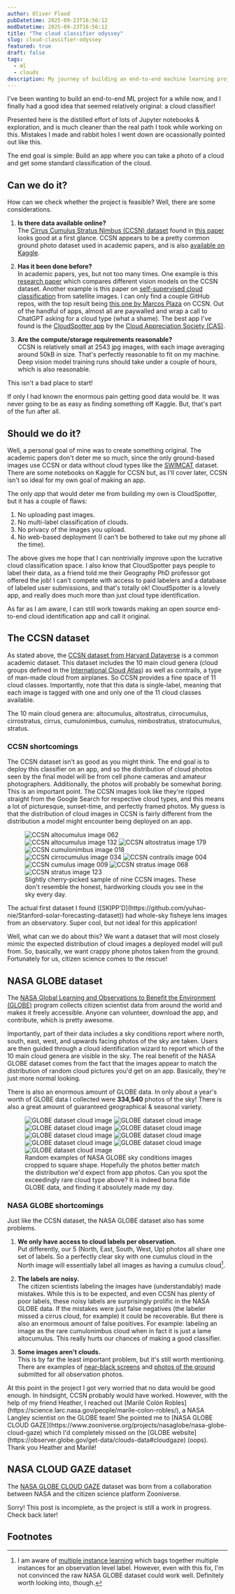 ```yaml
---
author: Oliver Flood
pubDatetime: 2025-09-23T16:56:12
modDatetime: 2025-09-23T16:56:12
title: "The cloud classifier odyssey"
slug: cloud-classifier-odyssey
featured: true
draft: false
tags:
  - ml
  - clouds
description: My journey of building an end-to-end machine learning project to identify cloud types in phone camera photos.
---
```



I've been wanting to build an end-to-end ML project for a while now, and I finally had a good idea that seemed relatively original: a cloud classifier!

<Aside variant="note">
  Presented here is the distilled effort of lots of Jupyter notebooks &
  exploration, and is much cleaner than the real path I took while working on
  this. Mistakes I made and rabbit holes I went down are ocassionally pointed out like
  this.
</Aside>

The end goal is simple: Build an app where you can take a photo of a cloud and get some standard classification of the cloud.

## Can we do it?

How can we check whether the project is feasible? Well, there are some considerations.

1. **Is there data available online?** <br/>
   The [Cirrus Cumulus Stratus Nimbus (CCSN) dataset](https://dataverse.harvard.edu/dataset.xhtml?persistentId=doi:10.7910/DVN/CADDPD) found in [this paper](https://agupubs.onlinelibrary.wiley.com/doi/10.1029/2018GL077787) looks good at a first glance. CCSN appears to be a pretty common ground photo dataset used in academic papers, and is also [available on Kaggle](https://www.kaggle.com/datasets/mmichelli/cirrus-cumulus-stratus-nimbus-ccsn-database).

2. **Has it been done before?** <br/>
   In academic papers, yes, but not too many times. One example is this [research paper](https://peerj.com/articles/cs-1779/) which compares different vision models on the CCSN dataset. Another example is this paper on [self-supervised cloud classification](https://journals.ametsoc.org/view/journals/aies/3/1/AIES-D-23-0036.1.xml) from satellite images. I can only find a couple GitHub repos, with the top result being [this one by Marcos Plaza](https://github.com/marcosPlaza/Ground-based-Cloud-Classification-with-Deep-Learning) on CCSN. Out of the handful of apps, almost all are paywalled and wrap a call to ChatGPT asking for a cloud type (what a shame). The best app I've found is the [CloudSpotter app](https://play.google.com/store/apps/details?id=com.cloudappreciationsociety.cloudaday&hl=en_US&pli=1) by the [Cloud Appreciation Society (CAS)](https://cloudappreciationsociety.org/).

3. **Are the compute/storage requirements reasonable?** <br/>
   CCSN is relatively small at 2543 jpg images, with each image averaging around 50kB in size. That's perfectly reasonable to fit on my machine. Deep vision model training runs should take under a couple of hours, which is also reasonable.

This isn't a bad place to start!

<Aside variant="note">
  If only I had known the enormous pain getting good data would be. It was never
  going to be as easy as finding something off Kaggle. But, that's part of the
  fun after all.
</Aside>

## Should we do it?

Well, a personal goal of mine was to create something original. The academic papers don't deter me so much, since the only ground-based images use CCSN or data without cloud types like the [SWIMCAT](https://malea.winkler.site/swimcat.html) dataset. There are some notebooks on Kaggle for CCSN but, as I'll cover later, CCSN isn't so ideal for my own goal of making an app.

The only _app_ that would deter me from building my own is CloudSpotter, but it has a couple of flaws:

1. No uploading past images.
2. No multi-label classification of clouds.
3. No privacy of the images you upload.
4. No web-based deployment (I can't be bothered to take out my phone all the time).

The above gives me hope that I can nontrivially improve upon the lucrative cloud classification space. I also know that CloudSpotter pays people to label their data, as a friend told me their Geography PhD professor got offered the job! I can't compete with access to paid labelers and a database of labeled user submissions, and that's totally ok! CloudSpotter is a lovely app, and really does much more than just cloud type identification.

As far as I am aware, I can still work towards making an open source end-to-end cloud identification app and call it original.

## The CCSN dataset

As stated above, the [CCSN dataset from Harvard Dataverse](https://dataverse.harvard.edu/dataset.xhtml?persistentId=doi:10.7910/DVN/CADDPD) is a common academic dataset. This dataset includes the 10 main cloud genera (cloud groups defined in the [International Cloud Atlas](https://cloudatlas.wmo.int/en/principles-of-cloud-classification-genera.html)) as well as contrails, a type of man-made cloud from airplanes. So CCSN provides a fine space of 11 cloud classes. Importantly, note that this data is single-label, meaning that each image is tagged with one and only one of the 11 cloud classes available.

<Aside variant="note">
  The 10 main cloud genera are: altocumulus, altostratus, cirrocumulus,
  cirrostratus, cirrus, cumulonimbus, cumulus, nimbostratus, stratocumulus,
  stratus.
</Aside>

### CCSN shortcomings

The CCSN dataset isn't as good as you might think. The end goal is to deploy this classifier on an app, and so the distribution of cloud photos seen by the final model will be from cell phone cameras and amateur photographers. Additionally, the photos will probably be somewhat _boring_. This is an important point. The CCSN images look like they're ripped straight from the Google Search for respective cloud types, and this means a lot of picturesque, sunset-time, and perfectly framed photos. My guess is that the distribution of cloud images in CCSN is fairly different from the distribution a model might encounter being deployed on an app.

<figure>
  <div class="grid grid-cols-3 gap-1">
    <Image
      src={CCSN_1}
      alt="CCSN altocumulus image 062"
      class="m-0 block h-auto w-full"
    />
    <Image
      src={CCSN_2}
      alt="CCSN altocumulus image 132"
      class="m-0 block h-auto w-full"
    />
    <Image
      src={CCSN_3}
      alt="CCSN altostratus image 179"
      class="m-0 block h-auto w-full"
    />
    <Image
      src={CCSN_4}
      alt="CCSN cumulonimbus image 018"
      class="m-0 block h-auto w-full"
    />
    <Image
      src={CCSN_5}
      alt="CCSN cirrocumulus image 034"
      class="m-0 block h-auto w-full"
    />
    <Image
      src={CCSN_6}
      alt="CCSN contrails image 004"
      class="m-0 block h-auto w-full"
    />
    <Image
      src={CCSN_7}
      alt="CCSN cumulus image 009"
      class="m-0 block h-auto w-full"
    />
    <Image
      src={CCSN_8}
      alt="CCSN stratus image 068"
      class="m-0 block h-auto w-full"
    />
    <Image
      src={CCSN_9}
      alt="CCSN stratus image 123"
      class="m-0 block h-auto w-full"
    />
  </div>
  <figcaption>
    Slightly cherry-picked sample of nine CCSN images. These don't resemble the
    honest, hardworking clouds you see in the sky every day.
  </figcaption>
</figure>

<Aside variant="note">
  The actual first dataset I found
  ([SKIPP'D](https://github.com/yuhao-nie/Stanford-solar-forecasting-dataset))
  had whole-sky fisheye lens images from an observatory. Super cool, but not
  ideal for this application!
</Aside>

Well, what can we do about this? We want a dataset that will most closely mimic the expected distribution of cloud images a deployed model will pull from. So, basically, we want crappy phone photos taken from the ground. Fortunately for us, citizen science comes to the rescue!

## NASA GLOBE dataset

The [NASA Global Learning and Observations to Benefit the Environment (GLOBE)](https://www.globe.gov/globe-data) program collects citizen scientist data from around the world and makes it freely accessible. Anyone can volunteer, download the app, and contribute, which is pretty awesome.

Importantly, part of their data includes a sky conditions report where north, south, east, west, and upwards facing photos of the sky are taken. Users are then guided through a cloud identification wizard to report which of the 10 main cloud genera are visible in the sky. The real benefit of the NASA GLOBE dataset comes from the fact that the images appear to match the distribution of random cloud pictures you'd get on an app. Basically, they're just more normal looking.

There is also an enormous amount of GLOBE data. In only about a year's worth of GLOBE data I collected were **334,540** photos of the sky! There is also a great amount of guaranteed geographical & seasonal variety.

<figure>
  <div class="grid grid-cols-3 gap-1">
    <Image
      src={GLOBE_1}
      alt="GLOBE dataset cloud image"
      class="m-0 block aspect-square h-auto w-full"
    />
    <Image
      src={GLOBE_2}
      alt="GLOBE dataset cloud image"
      class="m-0 block aspect-square h-auto w-full"
    />
    <Image
      src={GLOBE_3}
      alt="GLOBE dataset cloud image"
      class="m-0 block aspect-square h-auto w-full"
    />
    <Image
      src={GLOBE_4}
      alt="GLOBE dataset cloud image"
      class="m-0 block aspect-square h-auto w-full"
    />
    <Image
      src={GLOBE_5}
      alt="GLOBE dataset cloud image"
      class="m-0 block aspect-square h-auto w-full"
    />
    <Image
      src={GLOBE_6}
      alt="GLOBE dataset cloud image"
      class="m-0 block aspect-square h-auto w-full"
    />
    <Image
      src={GLOBE_7}
      alt="GLOBE dataset cloud image"
      class="m-0 block aspect-square h-auto w-full"
    />
    <Image
      src={GLOBE_8}
      alt="GLOBE dataset cloud image"
      class="m-0 block aspect-square h-auto w-full"
    />
    <Image
      src={GLOBE_9}
      alt="GLOBE dataset cloud image"
      class="m-0 block aspect-square h-auto w-full"
    />
  </div>
  <figcaption>
    Random examples of NASA GLOBE sky conditions images cropped to square shape.
    Hopefully the photos better match the distribution we'd expect from app
    photos. Can you spot the exceedingly rare cloud type above? It is indeed
    bona fide GLOBE data, and finding it absolutely made my day.
  </figcaption>
</figure>

### NASA GLOBE shortcomings

Just like the CCSN dataset, the NASA GLOBE dataset also has some problems.

1. **We only have access to cloud labels per observation.** <br/>
   Put differently, our 5 (North, East, South, West, Up) photos all share one set of labels. So a perfectly clear sky with one cumulus cloud in the North image will essentially label all images as having a cumulus cloud[^1].

2. **The labels are noisy.** <br/>
   The citizen scientists labeling the images have (understandably) made mistakes. While this is to be expected, and even CCSN has plenty of poor labels, these noisy labels are surprisingly prolific in the NASA GLOBE data. If the mistakes were just false negatives (the labeler missed a cirrus cloud, for example) it could be recoverable. But there is also an enormous amount of false positives. For example: labeling an image as the rare cumulonimbus cloud when in fact it is just a lame altocumulus. This really hurts our chances of making a good classifier.

3. **Some images aren't clouds.** <br/>
   This is by far the least important problem, but it's still worth mentioning. There are examples of [near-black screens](https://data.globe.gov/system/photos/2024/07/13/4056674/original.jpg) and [photos of the ground](https://data.globe.gov/system/photos/2025/08/29/4689720/original.jpg) submitted for all observation photos.

<Aside variant="note">
  At this point in the project I got very worried that no data would be good
  enough. In hindsight, CCSN probably would have worked. However, with the help
  of my friend Heather, I reached out [Marilé Colón
  Robles](https://science.larc.nasa.gov/people/marile-colon-robles/), a NASA
  Langley scientist on the GLOBE team! She pointed me to [NASA GLOBE CLOUD
  GAZE](https://www.zooniverse.org/projects/nasaglobe/nasa-globe-cloud-gaze)
  which I'd completely missed on the [GLOBE
  website](https://observer.globe.gov/get-data/clouds-data#cloudgaze) (oops).
  Thank you Heather and Marilé!
</Aside>

## NASA CLOUD GAZE dataset

The [NASA GLOBE CLOUD GAZE](https://www.zooniverse.org/projects/nasaglobe/nasa-globe-cloud-gaze) dataset was born from a collaboration between NASA and the citizen science platform Zooniverse.

<Aside variant="oops">
  Sorry! This post is incomplete, as the project is still a work in progress.
  Check back later!
</Aside>

## Footnotes

[^1]: I am aware of [multiple instance learning](https://en.wikipedia.org/wiki/Multiple_instance_learning) which bags together multiple instances for an observation level label. However, even with this fix, I'm not convinced the raw NASA GLOBE dataset could work well. Definitely worth looking into, though.
